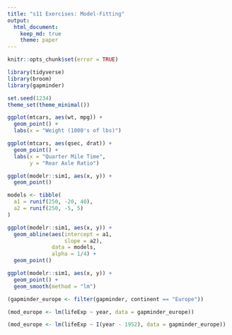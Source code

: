 ```yaml
---
title: "s11 Exercises: Model-Fitting"
output: 
  html_document:
    keep_md: true
    theme: paper
---
```


```r
knitr::opts_chunk$set(error = TRUE)
```


```r
library(tidyverse)
library(broom)
library(gapminder)

set.seed(1234)
theme_set(theme_minimal())
```


```r
ggplot(mtcars, aes(wt, mpg)) +
  geom_point() +
  labs(x = "Weight (1000's of lbs)")
```


```r
ggplot(mtcars, aes(qsec, drat)) +
  geom_point() +
  labs(x = "Quarter Mile Time",
       y = "Rear Axle Ratio")
```


```r
ggplot(modelr::sim1, aes(x, y)) +
  geom_point()
```


```r
models <- tibble(
  a1 = runif(250, -20, 40),
  a2 = runif(250, -5, 5)
)

ggplot(modelr::sim1, aes(x, y)) +
  geom_abline(aes(intercept = a1,
                  slope = a2),
              data = models,
              alpha = 1/4) +
  geom_point()
```

```r
ggplot(modelr::sim1, aes(x, y)) +
  geom_point() +
  geom_smooth(method = "lm")
```


```r
(gapminder_europe <- filter(gapminder, continent == "Europe"))
```


```r
(mod_europe <- lm(lifeExp ~ year, data = gapminder_europe))
```


```r
(mod_europe <- lm(lifeExp ~ I(year - 1952), data = gapminder_europe))
```


























